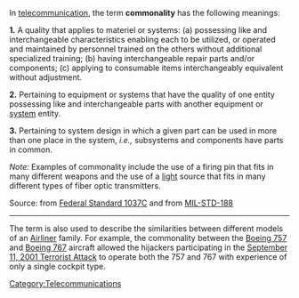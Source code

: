 In [[telecommunication]], the term '''commonality''' has the following meanings: 

<b>1.</b>  A quality that applies to materiel or systems: (a) possessing like and interchangeable characteristics enabling each to be utilized, or operated and maintained by personnel trained on the others without additional specialized training; (b) having interchangeable repair parts and/or components; (c) applying to consumable items interchangeably equivalent without adjustment. 

<b>2.</b>  Pertaining to equipment or systems that have the quality of one entity possessing like and interchangeable parts with another equipment or [[system]] entity.  

<b>3.</b>  Pertaining to system design in which a given part can be used in more than one place in the system, <i>i.e.,</i> subsystems and components have parts in common. 

<i>Note:</i>  Examples of commonality include the use of a firing pin that fits in many different weapons and the use of a [[light]] source that fits in many different types of fiber optic transmitters.

Source: from [[Federal Standard 1037C]] and from [[MIL-STD-188]]

----

The term is also used to describe the similarities between different models of an [[Airliner]] family. For example, the commonality between the [[Boeing 757]] and [[Boeing 767]] aircraft allowed the hijackers participating in the [[September 11, 2001 Terrorist Attack]] to operate both the 757 and 767 with experience of only a single cockpit type.


[[Category:Telecommunications]]